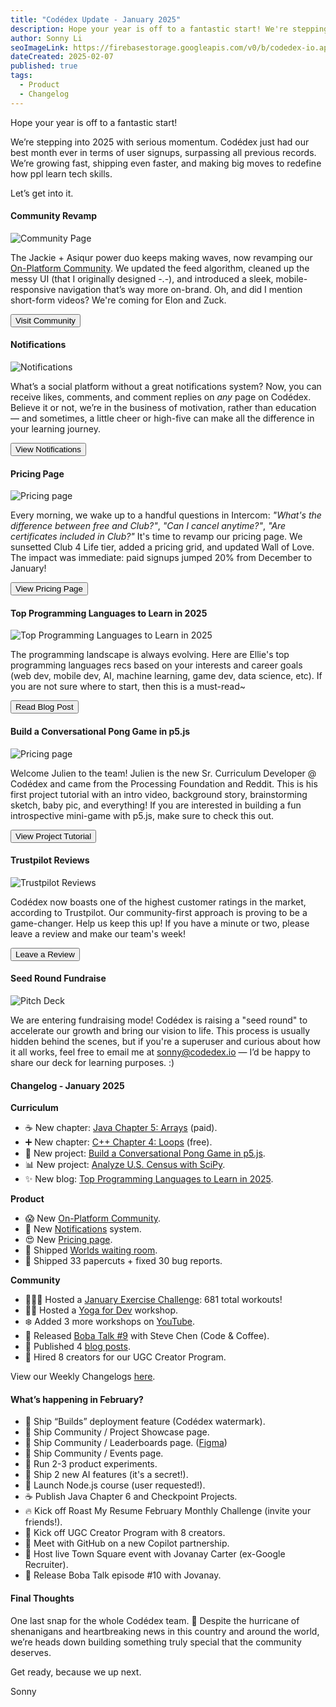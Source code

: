 ```yaml
---
title: "Codédex Update - January 2025"
description: Hope your year is off to a fantastic start! We're stepping into 2025 with serious momentum. Community Revamp, Notifications, Pricing page, and more.
author: Sonny Li
seoImageLink: https://firebasestorage.googleapis.com/v0/b/codedex-io.appspot.com/o/blogs%2Fcodedex-update-january-2025%2Fbanner.png?alt=media&token=467179ae-0c12-45e0-917f-f66481597633
dateCreated: 2025-02-07
published: true
tags:
  - Product
  - Changelog
---
```


Hope your year is off to a fantastic start!

We’re stepping into 2025 with serious momentum. Codédex just had our best month ever in terms of user signups, surpassing all previous records. We’re growing fast, shipping even faster, and making big moves to redefine how ppl learn tech skills.

Let’s get into it.

#### Community Revamp

![Community Page](https://i.imgur.com/JQLi0MJ.gif)

The Jackie + Asiqur power duo keeps making waves, now revamping our [On-Platform Community](https://codedex.io/community). We updated the feed algorithm, cleaned up the messy UI (that I originally designed -.-), and introduced a sleek, mobile-responsive navigation that’s way more on-brand. Oh, and did I mention short-form videos? We're coming for Elon and Zuck.

<div style={{ display: "flex", justifyContent: "center", marginBottom: "1.2rem", transform: "scale(.9)" }}>
  <a href="https://www.codedex.io/community" style={{ all: "unset" }} target="_blank" and rel="noopener noreferrer"><Button variant="yellow">Visit Community</Button></a>
</div>

#### Notifications

![Notifications](https://i.imgur.com/5RmurjE.gif)

What’s a social platform without a great notifications system? Now, you can receive likes, comments, and comment replies on *any* page on Codédex. Believe it or not, we’re in the business of motivation, rather than education — and sometimes, a little cheer or high-five can make all the difference in your learning journey.

<div style={{ display: "flex", justifyContent: "center", marginBottom: "1.2rem", transform: "scale(.9)" }}>
  <a href="https://www.codedex.io/home" style={{ all: "unset" }} target="_blank" and rel="noopener noreferrer"><Button variant="yellow">View Notifications</Button></a>
</div>

#### Pricing Page

![Pricing page](https://i.imgur.com/Ei9ZG83.png)

Every morning, we wake up to a handful questions in Intercom: _"What's the difference between free and Club?"_, _"Can I cancel anytime?"_, _"Are certificates included in Club?"_ It's time to revamp our pricing page. We sunsetted Club 4 Life tier, added a pricing grid, and updated Wall of Love. The impact was immediate: paid signups jumped 20% from December to January!

<div style={{ display: "flex", justifyContent: "center", marginBottom: "1.2rem", transform: "scale(.9)" }}>
  <a href="https://www.codedex.io/pricing" style={{ all: "unset" }} target="_blank" and rel="noopener noreferrer"><Button variant="yellow">View Pricing Page</Button></a>
</div>

#### Top Programming Languages to Learn in 2025 

![Top Programming Languages to Learn in 2025](https://firebasestorage.googleapis.com/v0/b/codedex-io.appspot.com/o/blogs%2Ftop-programming-languages-to-learn-in-2025%2Fbanner.png?alt=media&token=9ff4a020-aac0-4896-a515-0f966fb4e1c7)

The programming landscape is always evolving. Here are Ellie's top programming languages recs based on your interests and career goals (web dev, mobile dev, AI, machine learning, game dev, data science, etc). If you are not sure where to start, then this is a must-read~

<div style={{ display: "flex", justifyContent: "center", marginBottom: "1.2rem", transform: "scale(.9)" }}>
  <a href="https://www.codedex.io/blog/top-programming-languages-to-learn-in-2025" style={{ all: "unset" }} target="_blank" and rel="noopener noreferrer"><Button variant="yellow">Read Blog Post</Button></a>
</div>

#### Build a Conversational Pong Game in p5.js

![Pricing page](https://raw.githubusercontent.com/codedex-io/projects/main/projects/build-a-conversational-game-in-p5js/header.gif)

Welcome Julien to the team! Julien is the new Sr. Curriculum Developer @ Codédex and came from the Processing Foundation and Reddit. This is his first project tutorial with an intro video, background story, brainstorming sketch, baby pic, and everything! If you are interested in building a fun introspective mini-game with p5.js, make sure to check this out.

<div style={{ display: "flex", justifyContent: "center", marginBottom: "1.2rem", transform: "scale(.9)" }}>
  <a href="https://www.codedex.io/projects/build-a-conversational-game-in-p5js" style={{ all: "unset" }} target="_blank" and rel="noopener noreferrer"><Button variant="yellow">View Project Tutorial</Button></a>
</div>

#### Trustpilot Reviews

![Trustpilot Reviews](https://i.imgur.com/ErPkoQ4.png)

Codédex now boasts one of the highest customer ratings in the market, according to Trustpilot. Our community-first approach is proving to be a game-changer. Help us keep this up! If you have a minute or two, please leave a review and make our team's week!

<div style={{ display: "flex", justifyContent: "center", marginBottom: "1.2rem", transform: "scale(.9)" }}>
  <a href="https://www.trustpilot.com/review/codedex.io" style={{ all: "unset" }} target="_blank" and rel="noopener noreferrer"><Button variant="yellow">Leave a Review</Button></a>
</div>

#### Seed Round Fundraise

![Pitch Deck](https://i.imgur.com/ZAlEFGw.gif)

We are entering fundraising mode! Codédex is raising a "seed round" to accelerate our growth and bring our vision to life. This process is usually hidden behind the scenes, but if you're a superuser and curious about how it all works, feel free to email me at sonny@codedex.io — I’d be happy to share our deck for learning purposes. :)

#### Changelog - January 2025

**Curriculum**

- ☕️ New chapter: [Java Chapter 5: Arrays](https://www.codedex.io/java) (paid).
- ➕ New chapter: [C++ Chapter 4: Loops](https://www.codedex.io/cpp) (free).
- 🏓 New project: [Build a Conversational Pong Game in p5.js](https://www.codedex.io/projects/build-a-conversational-game-in-p5js).
- 📊 New project: [Analyze U.S. Census with SciPy](https://www.codedex.io/projects/analyze-us-census-data-with-scipy).
- ✨ New blog: [Top Programming Languages to Learn in 2025](https://www.codedex.io/blog/top-programming-languages-to-learn-in-2025).

**Product**

- 😱 New [On-Platform Community](https://www.codedex.io/community).
- 🔔 New [Notifications](https://www.codedex.io/home) system.
- 😍 New [Pricing page](https://www.codedex.io/pricing).
- 🏡 Shipped [Worlds waiting room](https://codedex.io/worlds).
- 🧹 Shipped 33 papercuts + fixed 30 bug reports.

**Community**

- 🏃🏻‍♂️ Hosted a [January Exercise Challenge](https://www.codedex.io/community/monthly-challenge/january-2025): 681 total workouts!
- 🧘‍♀️ Hosted a [Yoga for Dev](https://x.com/codedex_io/status/1878904468810703265) workshop.
- ❄️ Added 3 more workshops on [YouTube](https://www.codedex.io/@codedex).
- 🧋 Released [Boba Talk #9](https://open.spotify.com/episode/2iDZRm2XKfKOD2oUABWBZw?si=95bf2cca517f4113) with Steve Chen (Code & Coffee).
- 📰 Published 4 [blog posts](https://www.codedex.io/blog).
- 👯 Hired 8 creators for our UGC Creator Program.

View our Weekly Changelogs [here](https://x.com/search?q=codedexchangelog&src=typed_query&f=live).

#### What’s happening in February?

- 🚀 Ship “Builds” deployment feature (Codédex watermark).
- 🚀 Ship Community / Project Showcase page.
- 🚀 Ship Community / Leaderboards page. ([Figma](https://imgur.com/EoCutO0))
- 🚀 Ship Community / Events page.
- 🧪 Run 2-3 product experiments.
- 🤖 Ship 2 new AI features (it's a secret!).
- 🦠 Launch Node.js course (user requested!).
- ☕️ Publish Java Chapter 6 and Checkpoint Projects.
- 🔥 Kick off Roast My Resume February Monthly Challenge (invite your friends!).
- 👯 Kick off UGC Creator Program with 8 creators.
- 🤝 Meet with GitHub on a new Copilot partnership.
- 🏡 Host live Town Square event with Jovanay Carter (ex-Google Recruiter).
- 🧋 Release Boba Talk episode #10 with Jovanay.

#### Final Thoughts

One last snap for the whole Codédex team. 🫰 Despite the hurricane of shenanigans and heartbreaking news in this country and around the world, we’re heads down building something truly special that the community deserves.

Get ready, because we up next.

Sonny
